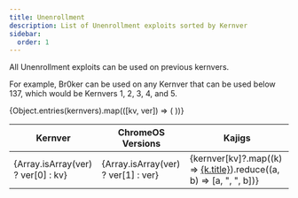 ```yaml
---
title: Unenrollment
description: List of Unenrollment exploits sorted by Kernver
sidebar:
  order: 1
---
```



<PageHeader title={frontmatter.title} description={frontmatter.description} author={frontmatter.author} link={frontmatter.link} kernver={frontmatter.kernver} nolower={frontmatter.nolower} />

All Unenrollment exploits can be used on previous kernvers.

For example, Br0ker can be used on any Kernver that can be used below 137, which would be Kernvers 1, 2, 3, 4, and 5.


<table>
  <thead>
    <tr>
      <th>Kernver</th>
      <th>ChromeOS Versions</th>
      <th>Kajigs</th>
    </tr>
  </thead>

  <tbody>
    {Object.entries(kernvers).map(([kv, ver]) => (
                        <tr key={kv}>
                          <td>{Array.isArray(ver) ? ver[0] : kv}</td>
                          <td>{Array.isArray(ver) ? ver[1] : ver}</td>
                          <td>{kernver[kv]?.map((k) => <a href={k.slug}>{k.title}</a>).reduce((a, b) => [a, ", ", b])}</td>
                        </tr>
                      ))}
  </tbody>
</table>

